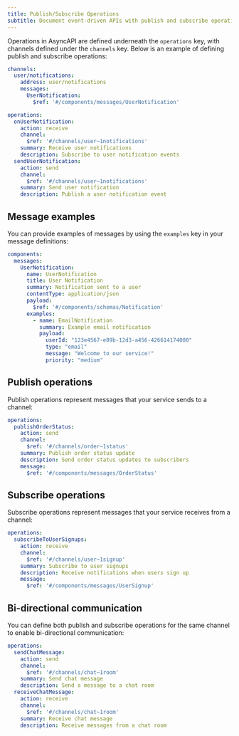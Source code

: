 ```yaml
---
title: Publish/Subscribe Operations
subtitle: Document event-driven APIs with publish and subscribe operations
---
```


Operations in AsyncAPI are defined underneath the `operations` key, with channels defined under the `channels` key. Below is an example of defining publish and subscribe operations: 

```yml title="asyncapi.yml" maxLines=0 {2-22}
channels:
  user/notifications:
    address: user/notifications
    messages:
      UserNotification:
        $ref: '#/components/messages/UserNotification'

operations:
  onUserNotification:
    action: receive
    channel:
      $ref: '#/channels/user~1notifications'
    summary: Receive user notifications
    description: Subscribe to user notification events
  sendUserNotification:
    action: send
    channel:
      $ref: '#/channels/user~1notifications'
    summary: Send user notification
    description: Publish a user notification event
```

## Message examples

You can provide examples of messages by using the `examples` key in your message definitions:   

```yaml title="asyncapi.yml" {8-15}
components:
  messages:
    UserNotification:
      name: UserNotification
      title: User Notification
      summary: Notification sent to a user
      contentType: application/json
      payload:
        $ref: '#/components/schemas/Notification'
      examples:
        - name: EmailNotification
          summary: Example email notification
          payload:
            userId: "123e4567-e89b-12d3-a456-426614174000"
            type: "email"
            message: "Welcome to our service!"
            priority: "medium"
```

## Publish operations

Publish operations represent messages that your service sends to a channel:

```yml title="asyncapi.yml" {2-8}
operations:
  publishOrderStatus:
    action: send
    channel:
      $ref: '#/channels/order~1status'
    summary: Publish order status update
    description: Send order status updates to subscribers
    message:
      $ref: '#/components/messages/OrderStatus'
```

## Subscribe operations

Subscribe operations represent messages that your service receives from a channel:

```yml title="asyncapi.yml" {2-8}
operations:
  subscribeToUserSignups:
    action: receive
    channel:
      $ref: '#/channels/user~1signup'
    summary: Subscribe to user signups
    description: Receive notifications when users sign up
    message:
      $ref: '#/components/messages/UserSignup'
```

## Bi-directional communication

You can define both publish and subscribe operations for the same channel to enable bi-directional communication:

```yml title="asyncapi.yml" {2-15}
operations:
  sendChatMessage:
    action: send
    channel:
      $ref: '#/channels/chat~1room'
    summary: Send chat message
    description: Send a message to a chat room
  receiveChatMessage:
    action: receive
    channel:
      $ref: '#/channels/chat~1room'
    summary: Receive chat message
    description: Receive messages from a chat room
``` 